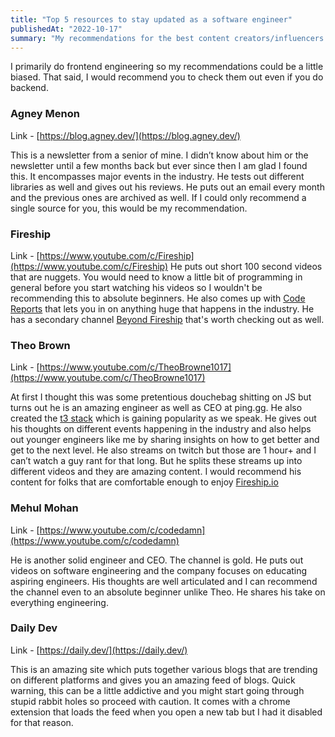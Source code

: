```yaml
---
title: "Top 5 resources to stay updated as a software engineer"
publishedAt: "2022-10-17"
summary: "My recommendations for the best content creators/influencers in the engineering space."
---
```


I primarily do frontend engineering so my recommendations could be a little biased. That said, I would recommend you to check them out even if you do backend.

### Agney Menon

Link - [https://blog.agney.dev/](https://blog.agney.dev/)

This is a newsletter from a senior of mine. I didn’t know about him or the newsletter until a few months back but ever since then I am glad I found this. It encompasses major events in the industry. He tests out different libraries as well and gives out his reviews. He puts out an email every month and the previous ones are archived as well. If I could only recommend a single source for you, this would be my recommendation.

### Fireship

Link - [https://www.youtube.com/c/Fireship](https://www.youtube.com/c/Fireship)
He puts out short 100 second videos that are nuggets. You would need to know a little bit of programming in general before you start watching his videos so I wouldn't be recommending this to absolute beginners. He also comes up with [Code Reports](https://www.youtube.com/watch?v=bJUl3OAIT0k&list=PL0vfts4VzfNjnYhJMfTulea5McZbQLM7G&index=1) that lets you in on anything huge that happens in the industry. He has a secondary channel [Beyond Fireship](https://www.youtube.com/channel/UC2Xd-TjJByJyK2w1zNwY0zQ) that's worth checking out as well.

### Theo Brown

Link - [https://www.youtube.com/c/TheoBrowne1017](https://www.youtube.com/c/TheoBrowne1017)

At first I thought this was some pretentious douchebag shitting on JS but turns out he is an amazing engineer as well as CEO at ping.gg. He also created the [t3 stack](https://create.t3.gg/) which is gaining popularity as we speak. He gives out his thoughts on different events happening in the industry and also helps out younger engineers like me by sharing insights on how to get better and get to the next level. He also streams on twitch but those are 1 hour+ and I can’t watch a guy rant for that long. But he splits these streams up into different videos and they are amazing content. I would recommend his content for folks that are comfortable enough to enjoy [Fireship.io](http://Fireship.io)

### Mehul Mohan

Link - [https://www.youtube.com/c/codedamn](https://www.youtube.com/c/codedamn)

He is another solid engineer and CEO. The channel is gold. He puts out videos on software engineering and the company focuses on educating aspiring engineers. His thoughts are well articulated and I can recommend the channel even to an absolute beginner unlike Theo. He shares his take on everything engineering.

### Daily Dev

Link - [https://daily.dev/](https://daily.dev/)

This is an amazing site which puts together various blogs that are trending on different platforms and gives you an amazing feed of blogs. Quick warning, this can be a little addictive and you might start going through stupid rabbit holes so proceed with caution. It comes with a chrome extension that loads the feed when you open a new tab but I had it disabled for that reason.
